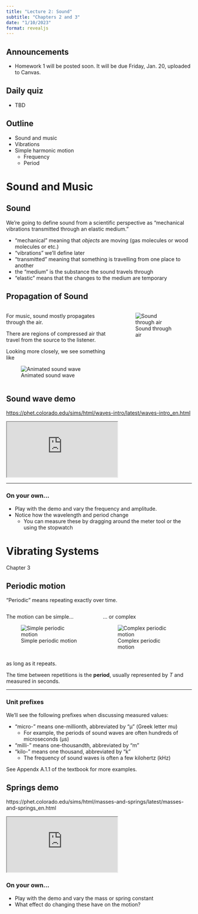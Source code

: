 ```yaml
---
title: "Lecture 2: Sound"
subtitle: "Chapters 2 and 3"
date: "1/10/2023"
format: revealjs
---
```


## Announcements

* Homework 1 will be posted soon.  It will be due Friday, Jan. 20, uploaded to Canvas.

## Daily quiz

* TBD

## Outline

* Sound and music
* Vibrations
* Simple harmonic motion
  * Frequency
  * Period

# Sound and Music

## Sound
We're going to define sound from a scientific perspective as "mechanical vibrations transmitted through an elastic medium."

::: {.incremental}
- "mechanical" meaning that *objects* are moving (gas molecules or wood molecules or etc.)
- "vibrations" we'll define later
- "transmitted" meaning that something is travelling from one place to another
- the "medium" is the substance the sound travels through
- "elastic" means that the changes to the medium are temporary
:::

## Propagation of Sound

:::: {.columns}

::: {.column width="60%"}
For music, sound mostly propagates through the air.

::: {.fragment}
There are regions of compressed air that travel from the source to the listener.
:::

::: {.fragment}
Looking more closely, we see something like

![Animated sound wave](figs/lecture-02/Lwave-Red-2.gif)
:::

:::

::: {.column width="40%"}
![Sound through air](figs/lecture-02/cutnell_11e_fig_16_13.jpg)
:::

::::

## Sound wave demo

::: {.aside}
<https://phet.colorado.edu/sims/html/waves-intro/latest/waves-intro_en.html>
:::

<iframe src="https://phet.colorado.edu/sims/html/waves-intro/latest/waves-intro_en.html"
        allowfullscreen>
</iframe>

----------------------------

### On your own...

- Play with the demo and vary the frequency and amplitude.
- Notice how the wavelength and period change
  - You can measure these by dragging around the meter tool or the using the stopwatch

# Vibrating Systems
Chapter 3

## Periodic motion

::: {.fragment}
"Periodic" means repeating exactly over time.
:::

:::: {.columns}

::: {.column width="50%"}
::: {.fragment}
The motion can be simple...

![Simple periodic motion](figs/lecture-02/SimpleWave.png)
:::
:::

::: {.column width="50%"}
::: {.fragment}

... or complex

![Complex periodic motion](figs/lecture-02/ComplexWave.png)
:::
:::

::::

::: {.fragment}
as long as it repeats.
:::

::: {.fragment}
The time between repetitions is the **period**, usually represented by _T_ and measured in seconds.
:::

------------------

### Unit prefixes
We'll see the following prefixes when discussing measured values:

- "micro-" means one-millionth, abbreviated by "&mu;" (Greek letter mu)
  - For example, the periods of sound waves are often hundreds of microseconds (&mu;s)
- "milli-" means one-thousandth, abbreviated by "m"
- "kilo-" means one thousand, abbreviated by "k"
  - The frequency of sound waves is often a few kilohertz (kHz)

::: {.fragment}
See Appendx A.1.1 of the textbook for more examples.
:::

## Springs demo

::: {.aside}
https://phet.colorado.edu/sims/html/masses-and-springs/latest/masses-and-springs_en.html
:::

<iframe src="https://phet.colorado.edu/sims/html/masses-and-springs/latest/masses-and-springs_en.html"
        allowfullscreen>
</iframe>

### On your own...

- Play with the demo and vary the mass or spring constant
- What effect do changing these have on the motion?
